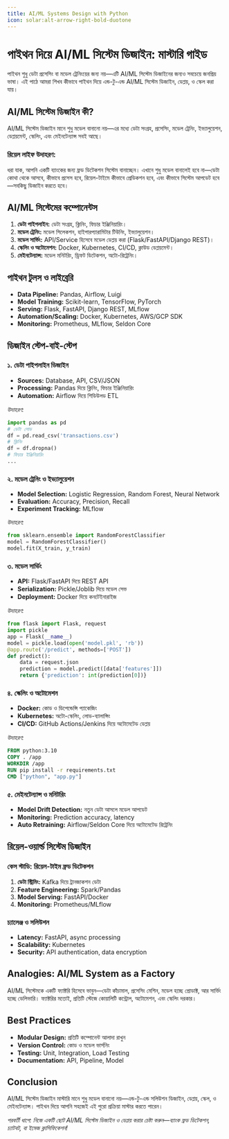 ```yaml
---
title: AI/ML Systems Design with Python
icon: solar:alt-arrow-right-bold-duotone
---
```


# পাইথন দিয়ে AI/ML সিস্টেম ডিজাইন: মাস্টারি গাইড

পাইথন শুধু ডেটা প্রসেসিং বা মডেল ট্রেনিংয়ের জন্য নয়—এটি AI/ML সিস্টেম ডিজাইনের জন্যও সবচেয়ে জনপ্রিয় ভাষা। এই পাঠে আমরা শিখব কীভাবে পাইথন দিয়ে এন্ড-টু-এন্ড AI/ML সিস্টেম ডিজাইন, ডেপ্লয়, ও স্কেল করা যায়।

## AI/ML সিস্টেম ডিজাইন কী?

AI/ML সিস্টেম ডিজাইন মানে শুধু মডেল বানানো নয়—এর মধ্যে ডেটা সংগ্রহ, প্রসেসিং, মডেল ট্রেনিং, ইভ্যালুয়েশন, ডেপ্লয়মেন্ট, স্কেলিং, এবং মেইনটেন্যান্স সবই আছে।

### রিয়েল লাইফ উদাহরণ:

ধরা যাক, আপনি একটি ব্যাংকের জন্য ফ্রড ডিটেকশন সিস্টেম বানাচ্ছেন। এখানে শুধু মডেল বানালেই হবে না—ডেটা কোথা থেকে আসবে, কীভাবে প্রসেস হবে, রিয়েল-টাইমে কীভাবে প্রেডিকশন হবে, এবং কীভাবে সিস্টেম আপডেট হবে—সবকিছু ডিজাইন করতে হবে।

## AI/ML সিস্টেমের কম্পোনেন্টস

1. **ডেটা পাইপলাইন:** ডেটা সংগ্রহ, ক্লিনিং, ফিচার ইঞ্জিনিয়ারিং।
2. **মডেল ট্রেনিং:** মডেল সিলেকশন, হাইপারপ্যারামিটার টিউনিং, ইভ্যালুয়েশন।
3. **মডেল সার্ভিং:** API/Service হিসেবে মডেল ডেপ্লয় করা (Flask/FastAPI/Django REST)।
4. **স্কেলিং ও অটোমেশন:** Docker, Kubernetes, CI/CD, ক্লাউড ডেপ্লয়মেন্ট।
5. **মেইনটেন্যান্স:** মডেল মনিটরিং, ড্রিফট ডিটেকশন, অটো-রিট্রেনিং।

## পাইথন টুলস ও লাইব্রেরি

- **Data Pipeline:** Pandas, Airflow, Luigi
- **Model Training:** Scikit-learn, TensorFlow, PyTorch
- **Serving:** Flask, FastAPI, Django REST, MLflow
- **Automation/Scaling:** Docker, Kubernetes, AWS/GCP SDK
- **Monitoring:** Prometheus, MLflow, Seldon Core

## ডিজাইন স্টেপ-বাই-স্টেপ

### ১. ডেটা পাইপলাইন ডিজাইন

- **Sources:** Database, API, CSV/JSON
- **Processing:** Pandas দিয়ে ক্লিনিং, ফিচার ইঞ্জিনিয়ারিং
- **Automation:** Airflow দিয়ে শিডিউলড ETL

_উদাহরণ:_
```python
import pandas as pd
# ডেটা লোড
df = pd.read_csv('transactions.csv')
# ক্লিনিং
df = df.dropna()
# ফিচার ইঞ্জিনিয়ারিং
...
```

### ২. মডেল ট্রেনিং ও ইভ্যালুয়েশন

- **Model Selection:** Logistic Regression, Random Forest, Neural Network
- **Evaluation:** Accuracy, Precision, Recall
- **Experiment Tracking:** MLflow

_উদাহরণ:_
```python
from sklearn.ensemble import RandomForestClassifier
model = RandomForestClassifier()
model.fit(X_train, y_train)
```

### ৩. মডেল সার্ভিং

- **API:** Flask/FastAPI দিয়ে REST API
- **Serialization:** Pickle/Joblib দিয়ে মডেল সেভ
- **Deployment:** Docker দিয়ে কনটেইনারাইজ

_উদাহরণ:_
```python
from flask import Flask, request
import pickle
app = Flask(__name__)
model = pickle.load(open('model.pkl', 'rb'))
@app.route('/predict', methods=['POST'])
def predict():
    data = request.json
    prediction = model.predict([data['features']])
    return {'prediction': int(prediction[0])}
```

### ৪. স্কেলিং ও অটোমেশন

- **Docker:** কোড ও ডিপেন্ডেন্সি প্যাকেজিং
- **Kubernetes:** অটো-স্কেলিং, লোড-ব্যালান্সিং
- **CI/CD:** GitHub Actions/Jenkins দিয়ে অটোমেটেড ডেপ্লয়

_উদাহরণ:_
```dockerfile
FROM python:3.10
COPY . /app
WORKDIR /app
RUN pip install -r requirements.txt
CMD ["python", "app.py"]
```

### ৫. মেইনটেন্যান্স ও মনিটরিং

- **Model Drift Detection:** নতুন ডেটা আসলে মডেল আপডেট
- **Monitoring:** Prediction accuracy, latency
- **Auto Retraining:** Airflow/Seldon Core দিয়ে অটোমেটেড রিট্রেনিং

## রিয়েল-ওয়ার্ল্ড সিস্টেম ডিজাইন

### কেস স্টাডি: রিয়েল-টাইম ফ্রড ডিটেকশন

1. **ডেটা স্ট্রিমিং:** Kafka দিয়ে ট্রানজাকশন ডেটা
2. **Feature Engineering:** Spark/Pandas
3. **Model Serving:** FastAPI/Docker
4. **Monitoring:** Prometheus/MLflow

### চ্যালেঞ্জ ও সলিউশন

- **Latency:** FastAPI, async processing
- **Scalability:** Kubernetes
- **Security:** API authentication, data encryption

## Analogies: AI/ML System as a Factory

AI/ML সিস্টেমকে একটি ফ্যাক্টরি হিসেবে ভাবুন—ডেটা কাঁচামাল, প্রসেসিং মেশিন, মডেল হচ্ছে প্রোডাক্ট, আর সার্ভিং হচ্ছে ডেলিভারি। ফ্যাক্টরির মতোই, প্রতিটি স্টেজে কোয়ালিটি কন্ট্রোল, অটোমেশন, এবং স্কেলিং দরকার।

## Best Practices

- **Modular Design:** প্রতিটি কম্পোনেন্ট আলাদা রাখুন
- **Version Control:** কোড ও মডেল ভার্সনিং
- **Testing:** Unit, Integration, Load Testing
- **Documentation:** API, Pipeline, Model

## Conclusion

AI/ML সিস্টেম ডিজাইন মাস্টারি মানে শুধু মডেল বানানো নয়—এন্ড-টু-এন্ড সলিউশন ডিজাইন, ডেপ্লয়, স্কেল, ও মেইনটেন্যান্স। পাইথন দিয়ে আপনি সহজেই এই পুরো প্রক্রিয়া মাস্টার করতে পারেন।

_পরবর্তী ধাপে: নিজে একটি ছোট AI/ML সিস্টেম ডিজাইন ও ডেপ্লয় করার চেষ্টা করুন—ব্যাংক ফ্রড ডিটেকশন, চ্যাটবট, বা ইমেজ ক্লাসিফিকেশন!_
